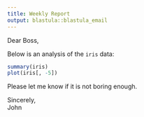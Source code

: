 ```yaml
---
title: Weekly Report
output: blastula::blastula_email
--- 
```


Dear Boss,

Below is an analysis of the `iris` data:

```r
summary(iris)
plot(iris[, -5])
```

Please let me know if it is not boring enough.

Sincerely,  
John
